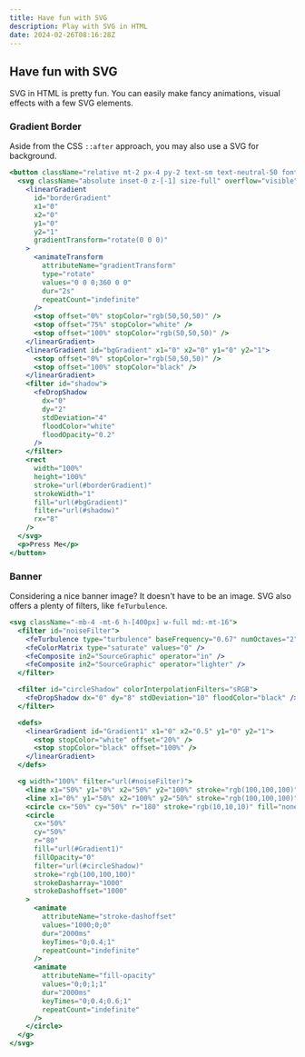 ```yaml
---
title: Have fun with SVG
description: Play with SVG in HTML
date: 2024-02-26T08:16:28Z
---
```



## Have fun with SVG

SVG in HTML is pretty fun. You can easily make fancy animations, visual effects with a few SVG elements.

### Gradient Border

Aside from the CSS `::after` approach, you may also use a SVG for background.

<div className="flex items-center justify-center p-4 rounded-xl border border-neutral-800 not-prose">
  <SVGButton />
</div>

```jsx
<button className="relative mt-2 px-4 py-2 text-sm text-neutral-50 font-medium">
  <svg className="absolute inset-0 z-[-1] size-full" overflow="visible">
    <linearGradient
      id="borderGradient"
      x1="0"
      x2="0"
      y1="0"
      y2="1"
      gradientTransform="rotate(0 0 0)"
    >
      <animateTransform
        attributeName="gradientTransform"
        type="rotate"
        values="0 0 0;360 0 0"
        dur="2s"
        repeatCount="indefinite"
      />
      <stop offset="0%" stopColor="rgb(50,50,50)" />
      <stop offset="75%" stopColor="white" />
      <stop offset="100%" stopColor="rgb(50,50,50)" />
    </linearGradient>
    <linearGradient id="bgGradient" x1="0" x2="0" y1="0" y2="1">
      <stop offset="0%" stopColor="rgb(50,50,50)" />
      <stop offset="100%" stopColor="black" />
    </linearGradient>
    <filter id="shadow">
      <feDropShadow
        dx="0"
        dy="2"
        stdDeviation="4"
        floodColor="white"
        floodOpacity="0.2"
      />
    </filter>
    <rect
      width="100%"
      height="100%"
      stroke="url(#borderGradient)"
      strokeWidth="1"
      fill="url(#bgGradient)"
      filter="url(#shadow)"
      rx="8"
    />
  </svg>
  <p>Press Me</p>
</button>
```

### Banner

Considering a nice banner image? It doesn't have to be an image. SVG also offers a plenty of filters, like `feTurbulence`.

<div className="rounded-xl border border-neutral-800 not-prose">
  <SVGCircle />
</div>

```jsx
<svg className="-mb-4 -mt-6 h-[400px] w-full md:-mt-16">
  <filter id="noiseFilter">
    <feTurbulence type="turbulence" baseFrequency="0.67" numOctaves="2" />
    <feColorMatrix type="saturate" values="0" />
    <feComposite in2="SourceGraphic" operator="in" />
    <feComposite in2="SourceGraphic" operator="lighter" />
  </filter>

  <filter id="circleShadow" colorInterpolationFilters="sRGB">
    <feDropShadow dx="0" dy="8" stdDeviation="10" floodColor="black" />
  </filter>

  <defs>
    <linearGradient id="Gradient1" x1="0" x2="0.5" y1="0" y2="1">
      <stop stopColor="white" offset="20%" />
      <stop stopColor="black" offset="100%" />
    </linearGradient>
  </defs>

  <g width="100%" filter="url(#noiseFilter)">
    <line x1="50%" y1="0%" x2="50%" y2="100%" stroke="rgb(100,100,100)" />
    <line x1="0%" y1="50%" x2="100%" y2="50%" stroke="rgb(100,100,100)" />
    <circle cx="50%" cy="50%" r="180" stroke="rgb(10,10,10)" fill="none" />
    <circle
      cx="50%"
      cy="50%"
      r="80"
      fill="url(#Gradient1)"
      fillOpacity="0"
      filter="url(#circleShadow)"
      stroke="rgb(100,100,100)"
      strokeDasharray="1000"
      strokeDashoffset="1000"
    >
      <animate
        attributeName="stroke-dashoffset"
        values="1000;0;0"
        dur="2000ms"
        keyTimes="0;0.4;1"
        repeatCount="indefinite"
      />
      <animate
        attributeName="fill-opacity"
        values="0;0;1;1"
        dur="2000ms"
        keyTimes="0;0.4;0.6;1"
        repeatCount="indefinite"
      />
    </circle>
  </g>
</svg>
```
